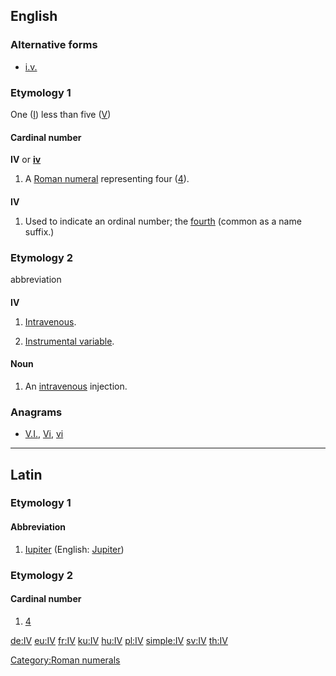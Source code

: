 ==English==

===Alternative forms===
* [[i.v.]]

===Etymology 1===
One ([[I]]) less than five ([[V]])

====Cardinal number====
'''IV''' or '''[[iv]]'''

# A [[Roman numeral]] representing four ([[four|4]]).

===={{abbreviation}}====
'''IV'''

# Used to indicate an ordinal number; the [[fourth]] (common as a name suffix.)

===Etymology 2===
abbreviation

===={{initialism}}====
'''IV'''

# {{medicine}} [[intravenous|Intravenous]].
# {{statistics}} [[instrumental variable|Instrumental variable]].

====Noun====
{{en-noun}}

# {{medicine}} An [[intravenous]] injection.

===Anagrams===
* [[V.I.#English|V.I.]], [[Vi#English|Vi]], [[vi#English|vi]]

[[Category:Roman numerals]]

----

==Latin==

===Etymology 1===

====Abbreviation====
{{infl|la|abbreviation}}

# [[Iupiter]] (English: [[Jupiter]])

===Etymology 2===

====Cardinal number====
{{infl|la|cardinal number}}

# [[4]]

[[de:IV]]
[[eu:IV]]
[[fr:IV]]
[[ku:IV]]
[[hu:IV]]
[[pl:IV]]
[[simple:IV]]
[[sv:IV]]
[[th:IV]]